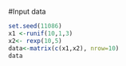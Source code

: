 #Input data
```r
set.seed(11086)
x1 <-runif(10,1,3)
x2<- rexp(10,5)
data<-matrix(c(x1,x2), nrow=10)
data
```
